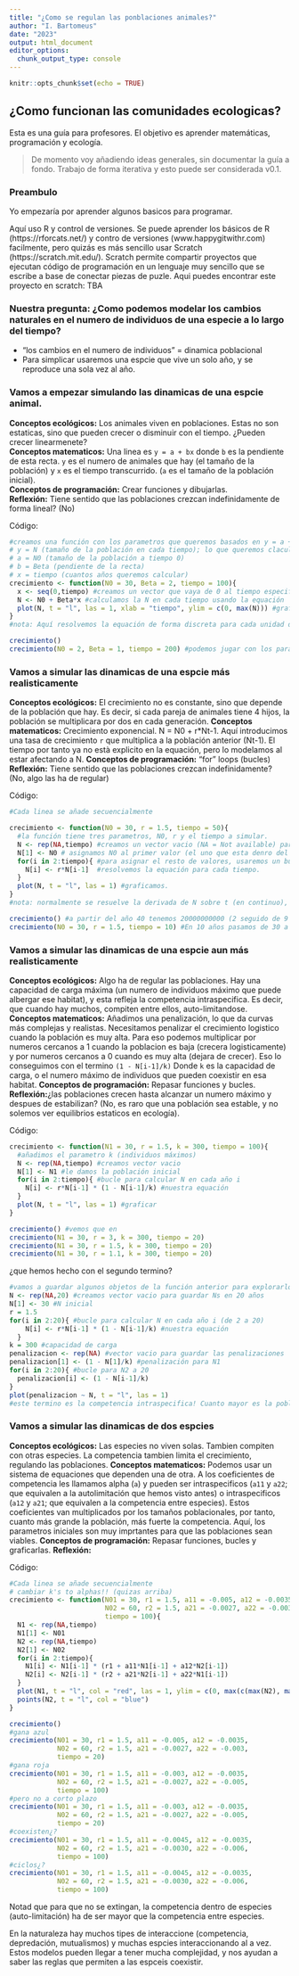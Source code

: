 ```yaml
---
title: "¿Como se regulan las ponblaciones animales?"
author: "I. Bartomeus"
date: "2023"
output: html_document
editor_options: 
  chunk_output_type: console
---
```


```r
knitr::opts_chunk$set(echo = TRUE)
```

## ¿Como funcionan las comunidades ecologicas?

Esta es una guía para profesores. El objetivo es aprender matemáticas, programación y ecología. 

> De momento voy añadiendo ideas generales, sin documentar la guía a fondo. Trabajo de forma iterativa y esto puede ser considerada v0.1.

### Preambulo

Yo empezaría por aprender algunos basicos para programar. 

Aquí uso R y control de versiones. Se puede aprender los básicos de R (https://rforcats.net/) y contro de versiones (www.happygitwithr.com) facilmente, pero quizás es más sencillo usar Scratch (https://scratch.mit.edu/). 
Scratch permite compartir proyectos que ejecutan código de programación en un lenguaje muy sencillo que se escribe a base de conectar piezas de puzle. Aqui puedes encontrar este proyecto en scratch: TBA

### Nuestra pregunta: ¿Como podemos modelar los cambios naturales en el numero de individuos de una especie a lo largo del tiempo? 

- "los cambios en el numero de individuos" = dinamica poblacional
- Para simplicar usaremos una espcie que vive un solo año, y se reproduce una sola vez al año.

### Vamos a empezar simulando las dinamicas de una espcie animal.

**Conceptos ecológicos:** Los animales viven en poblaciones. Estas no son estaticas, sino que pueden crecer o disminuir con el tiempo. ¿Pueden crecer linearmenete?  
**Conceptos matematicos:** Una linea es `y = a + bx` donde `b` es la pendiente de esta recta. `y` es el numero de animales que hay (el tamaño de la población) y `x` es el tiempo transcurrido. (`a` es el tamaño de la población inicial).  
**Conceptos de programación:** Crear funciones y dibujarlas.  
**Reflexión:** Tiene sentido que las poblaciones crezcan indefinidamente de forma lineal? (No)   

Código:  
```r
#creamos una función con los parametros que queremos basados en y = a + bx
# y = N (tamaño de la población en cada tiempo); lo que queremos clacular.
# a = N0 (tamaño de la población a tiempo 0)
# b = Beta (pendiente de la recta)
# x = tiempo (cuantos años queremos calcular)
crecimiento <- function(N0 = 30, Beta = 2, tiempo = 100){
  x <- seq(0,tiempo) #creamos un vector que vaya de 0 al tiempo especificado
  N <- N0 + Beta*x #calculamos la N en cada tiempo usando la equación
  plot(N, t = "l", las = 1, xlab = "tiempo", ylim = c(0, max(N))) #graficamos
} 
#nota: Aquí resolvemos la equación de forma discreta para cada unidad de tiempo, pero normalmente se trabaja en continuo.

crecimiento()
crecimiento(N0 = 2, Beta = 1, tiempo = 200) #podemos jugar con los parametros.
```

### Vamos a simular las dinamicas de una espcie más realisticamente

**Conceptos ecológicos:** El crecimiento no es constante, sino que depende de la población que hay. Es decir, si cada pareja de animales tiene 4 hijos, la población se multiplicara por dos en cada generación. 
**Conceptos matematicos:** Crecimiento exponencial. N = N0 + r*Nt-1. Aquí introducimos una tasa de crecimiento `r` que multiplica a la población anterior (Nt-1). El tiempo por tanto ya no està explicito en la equación, pero lo modelamos al estar afectando a N.
**Conceptos de programación:** "for" loops (bucles)
**Reflexión:** Tiene sentido que las poblaciones crezcan indefinidamente? (No, algo las ha de regular)

Código:
```r
#Cada linea se añade secuencialmente

crecimiento <- function(N0 = 30, r = 1.5, tiempo = 50){
  #la función tiene tres parametros, N0, r y el tiempo a simular.
  N <- rep(NA,tiempo) #creamos un vector vacio (NA = Not available) para guardar el valor de N para cada tiempo. 
  N[1] <- N0 # asignamos N0 al primer valor (el uno que esta denro del corchete lo indica)
  for(i in 2:tiempo){ #para asignar el resto de valores, usaremos un bucle
    N[i] <- r*N[i-1]  #resolvemos la equación para cada tiempo.
  }
  plot(N, t = "l", las = 1) #graficamos.
}
#nota: normalmente se resuelve la derivada de N sobre t (en continuo), pero es mucho más claro de forma discreta tal y como esta presentado aquí

crecimiento() #a partir del año 40 tenemos 20000000000 (2 seguido de 9 ceros) individuos. Recuerda que hemos fijado r a 1.5, es decir cada individuo deja de media 1.5 descendientes por año.  
crecimiento(N0 = 30, r = 1.5, tiempo = 10) #En 10 años pasamos de 30 a >1000 individuos.
```

### Vamos a simular las dinamicas de una espcie aun más realisticamente

**Conceptos ecológicos:** Algo ha de regular las poblaciones. Hay una capacidad de carga máxima (un numero de individuos máximo que puede albergar ese habitat), y esta refleja la competencia intraspecifica. Es decir, que cuando hay muchos, compiten entre ellos, auto-limitandose.
**Conceptos matematicos:** Añadimos una penalización, lo que da curvas más complejas y realistas. Necesitamos penalizar el crecimiento logistico cuando la población es muy alta. Para eso podemos multiplicar por numeros cercanos a 1 cuando la poblacion es baja (crecera logisticamente) y por numeros cercanos a 0 cuando es muy alta (dejara de crecer). Eso lo conseguimos con el termino `(1 - N[i-1]/k)` Donde `k` es la capacidad de carga, o el numero máximo de individuos que pueden coexistir en esa habitat.
**Conceptos de programación:** Repasar funciones y bucles.
**Reflexión:**¿las poblaciones crecen hasta alcanzar un numero máximo y despues de estabilizan? (No, es raro que una población sea estable, y no solemos ver equilibrios estaticos en ecología). 

Código:
```r
crecimiento <- function(N1 = 30, r = 1.5, k = 300, tiempo = 100){
  #añadimos el parametro k (individuos máximos)
  N <- rep(NA,tiempo) #creamos vector vacio
  N[1] <- N1 #le damos la población inicial
  for(i in 2:tiempo){ #bucle para calcular N en cada año i
    N[i] <- r*N[i-1] * (1 - N[i-1]/k) #nuestra equación
  }
  plot(N, t = "l", las = 1) #graficar
}

crecimiento() #vemos que en 
crecimiento(N1 = 30, r = 3, k = 300, tiempo = 20)
crecimiento(N1 = 30, r = 1.5, k = 300, tiempo = 20)
crecimiento(N1 = 30, r = 1.1, k = 300, tiempo = 20)
```

¿que hemos hecho con el segundo termino?

```r
#vamos a guardar algunos objetos de la función anterior para explorarlos despues
N <- rep(NA,20) #creamos vector vacio para guardar Ns en 20 años
N[1] <- 30 #N inicial
r = 1.5
for(i in 2:20){ #bucle para calcular N en cada año i (de 2 a 20)
    N[i] <- r*N[i-1] * (1 - N[i-1]/k) #nuestra equación
  }
k = 300 #capacidad de carga
penalizacion <- rep(NA) #vector vacio para guardar las penalizaciones
penalizacion[1] <- (1 - N[1]/k) #penalización para N1
for(i in 2:20){ #bucle para N2 a 20
  penalizacion[i] <- (1 - N[i-1]/k)  
}
plot(penalizacion ~ N, t = "l", las = 1) 
#este termino es la competencia intraspecifica! Cuanto mayor es la población, menor es el 
```

### Vamos a simular las dinamicas de dos espcies

**Conceptos ecológicos:** Las especies no viven solas. Tambien compiten con otras especies. La competencia tambien limita el crecimiento, regulando las poblaciones.
**Conceptos matematicos:** Podemos usar un sistema de equaciones que dependen una de otra. A los coeficientes de competencia les llamamos alpha (`a`) y pueden ser intraspecificos (`a11` y `a22`; que equivalen a la autolimitación que hemos visto antes) o intraspecificos (`a12` y `a21`; que equivalen a la competencia entre especies). Estos coeficientes van multiplicados por los tamaños poblacionales, por tanto, cuanto más grande la población, más fuerte la competencia. Aquí, los parametros iniciales son muy imprtantes para que las poblaciones sean viables.
**Conceptos de programación:** Repasar funciones, bucles y graficarlas.
**Reflexión:**

Código:
```r
#Cada linea se añade secuencialmente
# cambiar k's to alphas!! (quizas arriba)
crecimiento <- function(N01 = 30, r1 = 1.5, a11 = -0.005, a12 = -0.0035,
                        N02 = 60, r2 = 1.5, a21 = -0.0027, a22 = -0.003, 
                        tiempo = 100){
  N1 <- rep(NA,tiempo)
  N1[1] <- N01
  N2 <- rep(NA,tiempo)
  N2[1] <- N02
  for(i in 2:tiempo){
    N1[i] <- N1[i-1] * (r1 + a11*N1[i-1] + a12*N2[i-1])  
    N2[i] <- N2[i-1] * (r2 + a21*N2[i-1] + a22*N1[i-1])  
  }
  plot(N1, t = "l", col = "red", las = 1, ylim = c(0, max(c(max(N2), max(N1)))))
  points(N2, t = "l", col = "blue")
}

crecimiento()
#gana azul
crecimiento(N01 = 30, r1 = 1.5, a11 = -0.005, a12 = -0.0035,
            N02 = 60, r2 = 1.5, a21 = -0.0027, a22 = -0.003, 
            tiempo = 20)
#gana roja
crecimiento(N01 = 30, r1 = 1.5, a11 = -0.003, a12 = -0.0035,
            N02 = 60, r2 = 1.5, a21 = -0.0027, a22 = -0.005, 
            tiempo = 100)
#pero no a corto plazo
crecimiento(N01 = 30, r1 = 1.5, a11 = -0.003, a12 = -0.0035,
            N02 = 60, r2 = 1.5, a21 = -0.0027, a22 = -0.005, 
            tiempo = 20)
#coexisten¿?
crecimiento(N01 = 30, r1 = 1.5, a11 = -0.0045, a12 = -0.0035,
            N02 = 60, r2 = 1.5, a21 = -0.0030, a22 = -0.006, 
            tiempo = 100)
#ciclos¿?
crecimiento(N01 = 30, r1 = 1.5, a11 = -0.0045, a12 = -0.0035,
            N02 = 60, r2 = 1.5, a21 = -0.0030, a22 = -0.006, 
            tiempo = 100)
```

Notad que para que no se extingan, la competencia dentro de especies (auto-limitación) ha de ser mayor que la competencia entre especies. 

En la naturaleza hay muchos tipes de interaccione (competencia, depredación, mutualismos) y muchas espcies interaccionando al a vez. Estos modelos pueden llegar a tener mucha complejidad, y nos ayudan a saber las reglas que permiten a las espceis coexistir. 




